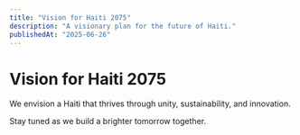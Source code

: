 ```yaml
---
title: "Vision for Haiti 2075"
description: "A visionary plan for the future of Haiti."
publishedAt: "2025-06-26"
---
```


# Vision for Haiti 2075

We envision a Haiti that thrives through unity, sustainability, and innovation.

Stay tuned as we build a brighter tomorrow together.
